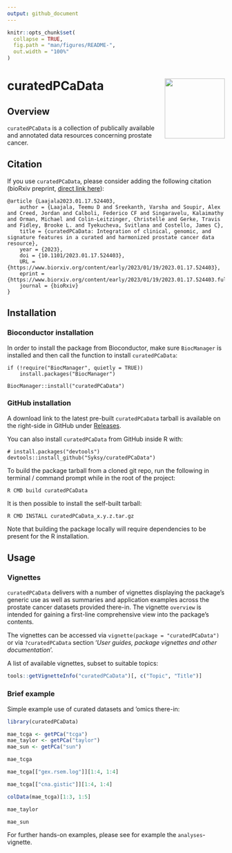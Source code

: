 ```yaml
---
output: github_document
---
```


```r
knitr::opts_chunk$set(
  collapse = TRUE,
  fig.path = "man/figures/README-",
  out.width = "100%"
)
```

# curatedPCaData <img src="man/figures/hex.png" align="right" height="139" />

<!-- badges: start -->
<!-- badges: end -->

## Overview 

`curatedPCaData` is a collection of publically available and annotated data resources
concerning prostate cancer. 

## Citation

If you use `curatedPCaData`, please consider adding the following citation (bioRxiv preprint, [direct link here](https://www.biorxiv.org/content/10.1101/2023.01.17.524403v1)):

```
@article {Laajala2023.01.17.524403,
	author = {Laajala, Teemu D and Sreekanth, Varsha and Soupir, Alex and Creed, Jordan and Calboli, Federico CF and Singaravelu, Kalaimathy and Orman, Michael and Colin-Leitzinger, Christelle and Gerke, Travis and Fidley, Brooke L. and Tyekucheva, Svitlana and Costello, James C},
	title = {curatedPCaData: Integration of clinical, genomic, and signature features in a curated and harmonized prostate cancer data resource},
	year = {2023},
	doi = {10.1101/2023.01.17.524403},
	URL = {https://www.biorxiv.org/content/early/2023/01/19/2023.01.17.524403},
	eprint = {https://www.biorxiv.org/content/early/2023/01/19/2023.01.17.524403.full.pdf},
	journal = {bioRxiv}
}
```

## Installation

### Bioconductor installation

In order to install the package from Bioconductor, make sure `BiocManager` is installed and then call the function to install `curatedPCaData`:

```
if (!require("BiocManager", quietly = TRUE))
    install.packages("BiocManager")

BiocManager::install("curatedPCaData")
```

### GitHub installation

A download link to the latest pre-built `curatedPCaData` tarball is available on the right-side in GitHub under [Releases](https://github.com/Syksy/curatedPCaData/releases).

You can also install `curatedPCaData` from GitHub inside R with: 

```
# install.packages("devtools")
devtools::install_github("Syksy/curatedPCaData")
```

To build the package tarball from a cloned git repo, run the following in terminal / command prompt while in the root of the project:

```
R CMD build curatedPCaData
```

It is then possible to install the self-built tarball:

```
R CMD INSTALL curatedPCaData_x.y.z.tar.gz
```

Note that building the package locally will require dependencies to be present for the R installation.

## Usage

### Vignettes

`curatedPCaData` delivers with a number of vignettes displaying the package's generic use as well as summaries and application examples across the prostate cancer datasets provided there-in. The vignette `overview` is intended for gaining a first-line comprehensive view into the package's contents.

The vignettes can be accessed via `vignette(package = "curatedPCaData")` or via `?curatedPCaData` section '_User guides, package vignettes and other documentation_'.

A list of available vignettes, subset to suitable topics:

```r
tools::getVignetteInfo("curatedPCaData")[, c("Topic", "Title")]
```

### Brief example

Simple example use of curated datasets and 'omics there-in:

```r
library(curatedPCaData)

mae_tcga <- getPCa("tcga")
mae_taylor <- getPCa("taylor")
mae_sun <- getPCa("sun")

mae_tcga

mae_tcga[["gex.rsem.log"]][1:4, 1:4]

mae_tcga[["cna.gistic"]][1:4, 1:4]

colData(mae_tcga)[1:3, 1:5]

mae_taylor

mae_sun
```

For further hands-on examples, please see for example the `analyses`-vignette.
